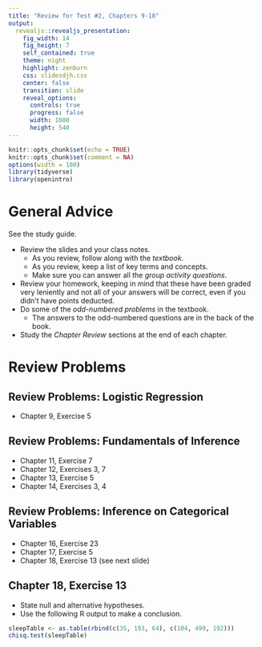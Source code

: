 ```yaml
---
title: "Review for Test #2, Chapters 9-18"
output: 
  revealjs::revealjs_presentation:
    fig_width: 14 
    fig_height: 7
    self_contained: true
    theme: night
    highlight: zenburn
    css: slidesdjh.css
    center: false
    transition: slide
    reveal_options:
      controls: true
      progress: false
      width: 1080
      height: 540
---
```


```r
knitr::opts_chunk$set(echo = TRUE)
knitr::opts_chunk$set(comment = NA)
options(width = 100)
library(tidyverse)
library(openintro)
```

# General Advice 

See the study guide.

- Review the slides and your class notes. 
    - As you review, follow along with the *textbook*.
    - As you review, keep a list of key terms and concepts.
    - Make sure you can answer all the *group activity questions*.
- Review your homework, keeping in mind that these have been graded very leniently and not all of your answers will be correct, even if you didn't have points deducted.
- Do some of the *odd-numbered problems* in the textbook.
    - The answers to the odd-numbered questions are in the back of the book.
- Study the *Chapter Review* sections at the end of each chapter.

# Review Problems

## Review Problems: Logistic Regression

- Chapter 9, Exercise 5

## Review Problems: Fundamentals of Inference

- Chapter 11, Exercise 7
- Chapter 12, Exercises 3, 7
- Chapter 13, Exercise 5
- Chapter 14, Exercises 3, 4

## Review Problems: Inference on Categorical Variables

- Chapter 16, Exercise 23
- Chapter 17, Exercise 5
- Chapter 18, Exercise 13 (see next slide)

## Chapter 18, Exercise 13

- State null and alternative hypotheses.
- Use the following R output to make a conclusion.

```r
sleepTable <- as.table(rbind(c(35, 193, 64), c(104, 499, 192)))
chisq.test(sleepTable)
```







